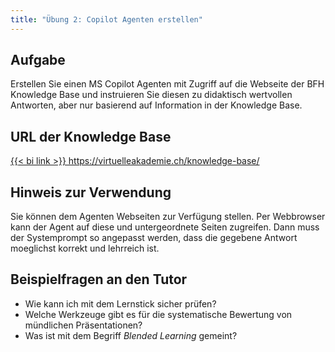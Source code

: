 ```yaml
---
title: "Übung 2: Copilot Agenten erstellen"
---
```


## Aufgabe

Erstellen Sie einen MS Copilot Agenten mit Zugriff auf die Webseite der BFH Knowledge Base und instruieren Sie diesen zu didaktisch wertvollen Antworten, aber nur basierend auf Information in der Knowledge Base.

::: {.callout-note collapse="false"}
## URL der Knowledge Base

[{{< bi link >}} https://virtuelleakademie.ch/knowledge-base/](https://virtuelleakademie.ch/knowledge-base/)

:::

::: {.pro-tip collapse="false"}
## Hinweis zur Verwendung

Sie können dem Agenten Webseiten zur Verfügung stellen. Per Webbrowser kann der Agent auf diese und untergeordnete Seiten zugreifen. Dann muss der Systemprompt so angepasst werden, dass die gegebene Antwort moeglichst korrekt und lehrreich ist.

:::

## Beispielfragen an den Tutor

- Wie kann ich mit dem Lernstick sicher prüfen?
- Welche Werkzeuge gibt es für die systematische Bewertung von mündlichen Präsentationen?
- Was ist mit dem Begriff _Blended Learning_ gemeint?
